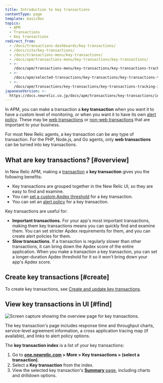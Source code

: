 ```yaml
---
title: Introduction to key transactions
contentType: page
template: basicDoc
topics:
  - APM
  - Transactions
  - Key transactions
redirect_from:
  - /docs/transactions-dashboards/key-transactions/
  - /docs/site/key-transactions/
  - /docs/transactions-menu/key-transactions/
  - /docs/apm/transactions-menu/key-transactions/key-transactions/
  - >-
    /docs/apm/transactions-menu/key-transactions/key-transactions-tracking-important-transactions-or-events/
  - >-
    /docs/apm/selected-transactions/key-transactions/key-transactions-tracking-important-transactions-or-events/
  - >-
    /docs/apm/transactions/key-transactions/key-transactions-tracking-important-transactions-or-events/
japaneseVersion: >-
  https://docs.newrelic.co.jp/docs/apm/transactions/key-transactions/introduction-key-transactions
---
```


In APM, you can make a transaction a **key transaction** when you want it to have a custom level of monitoring, or when you want it to have its own [alert policy](/docs/apm/transactions/key-transactions/view-key-transactions-alert-information). These may be [web transactions](/docs/using-new-relic/welcome-new-relic/getting-started/glossary#transaction) or [non-web transactions](/docs/using-new-relic/welcome-new-relic/getting-started/glossary#non-web-transaction) that are important to your business.

For most New Relic agents, a key transaction can be any type of transaction. For the PHP, Node.js, and Go agents, only **web transactions** can be turned into key transactions.

## What are key transactions? [#overview]

In New Relic APM, making a [transaction](/docs/apm/transactions/intro-transactions/transactions-new-relic-apm) a **key transaction** gives you the following benefits:

* Key transactions are grouped together in the New Relic UI, so they are easy to find and examine.
* You can [set a custom Apdex threshold](/docs/apm/transactions/key-transactions/create-key-transactions#apdex) for a key transaction.
* You can set an [alert policy](/docs/apm/transactions/key-transactions/view-key-transactions-alert-information) for a key transaction.

Key transactions are useful for:

* **Important transactions.** For your app's most important transactions, making them key transactions means you can quickly find and examine them. You can set stricter Apdex requirements for them, and you can create alert policies for them.
* **Slow transactions.** If a transaction is regularly slower than other transactions, it can bring down the Apdex score of the entire application. When you make a transaction a key transaction, you can set a longer-duration Apdex threshold for it so it won't bring down your app's Apdex score.

## Create key transactions [#create]

To create key transactions, see [Create and update key transactions](/docs/apm/transactions/key-transactions/create-update-key-transactions).

## View key transactions in UI [#find]

![Screen capture showing the overview page for key transactions.](./images/key-trx-overview.png "key-trx-overview.png")

The key transaction's page includes response time and throughput charts, service-level agreement information, a cross application tracing map (if available), and links to alert policy options.

The **key transaction index** is a list of your key transactions:

1. Go to **[one.newrelic.com](https://one.newrelic.com) > More > Key transactions > (select a transaction)**.
2. Select a **Key transaction** from the index.
3. View the selected key transaction's [**Summary** page](/docs/apm/transactions/key-transactions/viewing-key-transactions), including charts and drilldown options.
